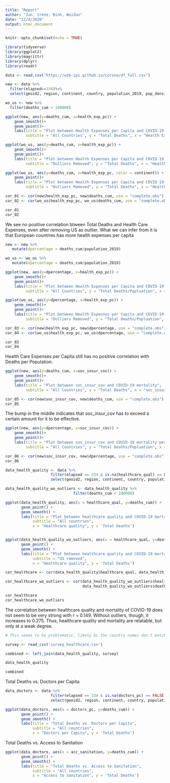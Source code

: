 ```yaml
---
title: "Report"
author: "Jun, Irene, Binh, Weidun"
date: "12/4/2020"
output: html_document
---
```


```r
knitr::opts_chunk$set(echo = TRUE) 
```

```r
library(tidyverse)
library(ggplot2)
library(magrittr)
library(dplyr)
library(readr)
```

```r
data <- read.csv("https://wzb-ipi.github.io/corona/df_full.csv")
```

```r
new <- data %>%
  filter(elapsed==334)%>%
  select(geoid2, region, continent, country, population_2019, pop_density, deaths_cum, health_exp_pc, soc_insur_cov)

wo_us <- new %>%
  filter(deaths_cum < 100000)
```

```r
ggplot(new, aes(y=deaths_cum, x=health_exp_pc)) +
    geom_smooth()+
    geom_point()+
    labs(title = "Plot between Health Expenses per Capita and COVID-19 mortality",
         subtitle = "All Countries", y = "Total Deaths", x = "Health Expensees/Capita")

ggplot(wo_us, aes(y=deaths_cum, x=health_exp_pc)) +
    geom_smooth()+
    geom_point()+
    labs(title = "Plot between Health Expenses per Capita and COVID-19 mortality",
         subtitle = "Outliers Removed", y = "Total Deaths", x = "Health Expensees/Capita")

ggplot(wo_us, aes(y=deaths_cum, x=health_exp_pc, color = continent)) +
    geom_point()+
    labs(title = "Plot between Health Expenses per Capita and COVID-19 mortality",
         subtitle = "Outliers Removed", y = "Total Deaths", x = "Health Expensees/Capita")

```

```r
cor_01 <- cor(new$health_exp_pc, new$deaths_cum, use = "complete.obs")
cor_02 <- cor(wo_us$health_exp_pc, wo_us$deaths_cum, use = "complete.obs")

cor_01
cor_02

```


We see no positive correlation btween Total Deaths and Health Care Expenses, even after removing US as outlier. What we can infer from it is that European countries has more health expenses per capita

```r
new <- new %>%
   mutate(dpercentage = deaths_cum/population_2019)

wo_us <- wo_us %>%
   mutate(dpercentage = deaths_cum/population_2019)
```

```r
ggplot(new, aes(y=dpercentage, x=health_exp_pc)) +
    geom_smooth()+
    geom_point()+
    labs(title = "Plot between Health Expenses per Capita and COVID-19 mortality per Capita",
         subtitle = "All Countries", y = "Total Deaths/Popluation", x = "Health Expensees/Capita")

ggplot(wo_us, aes(y=dpercentage, x=health_exp_pc)) +
    geom_smooth()+
    geom_point()+
    labs(title = "Plot between Health Expenses per Capita and COVID-19 mortality per Capita",
         subtitle = "Outliers Removed", y = "Total Deaths/Popluation", x = "Health Expensees/Capita")
```

```r
cor_03 <- cor(new$health_exp_pc, new$dpercentage, use = "complete.obs")
cor_04 <- cor(wo_us$health_exp_pc, wo_us$dpercentage, use = "complete.obs")

cor_03
cor_04
```

Health Care Expenses per Capita still has no positive correlation with Deaths per Population.

```r
ggplot(new, aes(y=deaths_cum, x=soc_insur_cov)) +
    geom_smooth()+
    geom_point()+
    labs(title = "Plot between soc_insur_cov and COVID-19 mortality",
         subtitle = "All Countries", y = "Total Deaths", x = "soc_insur_cov")
```

```r
cor_05 <- cor(new$soc_insur_cov, new$deaths_cum, use = "complete.obs")
cor_05
```

The bump in the middle indicates that soc_insur_cov has to exceed a certain amount for it to be effective.

```r
ggplot(new, aes(y=dpercentage, x=soc_insur_cov)) +
    geom_smooth()+
    geom_point()+
    labs(title = "Plot between soc_insur_cov and COVID-19 mortality per Capita",
         subtitle = "All Countries", y = "Total Deaths/Popluation", x = "soc_insur_cov")
```

```r
cor_06 <- cor(new$soc_insur_cov, new$dpercentage, use = "complete.obs")
cor_06
```

```r
data_health_quality <- data %>%
                    filter(elapsed == 334 & is.na(healthcare_qual) == FALSE) %>%
                    select(geoid2, region, continent, country, population_2019, pop_density, deaths_cum, healthcare_qual, health_equality)

data_health_quality_wo_outliers <- data_health_quality %>%
                              filter(deaths_cum < 100000)
```

```r

ggplot(data_health_quality, aes(x = healthcare_qual, y=deaths_cum)) +
       geom_point() +
       geom_smooth() +
       labs(title = "Plot between healthcare quality and COVID-19 mortality",
            subtitle = "All countries",
            x = "Healthcare quality", y = 'Total Deaths')


ggplot(data_health_quality_wo_outliers, aes(x = healthcare_qual, y=deaths_cum)) +
       geom_point() +
       geom_smooth() +
       labs(title = "Plot between healthcare quality and COVID-19 mortality",
            subtitle = "US removed",
            x = "Healthcare quality", y = 'Total Deaths')

```
```r
cor_healthcare <- cor(data_health_quality$healthcare_qual, data_health_quality$deaths_cum)

cor_healthcare_wo_outliers <- cor(data_health_quality_wo_outliers$healthcare_qual, 
                                  data_health_quality_wo_outliers$deaths_cum)

cor_healthcare
cor_healthcare_wo_outliers


```

The correlation between healthcare quality and mortality of COVID-19 does not seem to be very strong with r = 0.149.
Without outliers, though, it increases to 0.275.
Thus, healthcare quality and mortality are relatable, but only at a weak degree.

```r
# This seems to be problematic, likely bc the country names don't match.

survey <- read_csv('survey_healthcare.csv')

combined <- left_join(data_health_quality, survey)

data_health_quality

combined

```

Total Deaths vs. Doctors per Capita 

```r
data_doctors <- data %>%
                    filter(elapsed == 334 & is.na(doctors_pc) == FALSE) %>%
                    select(geoid2, region, continent, country, population_2019, pop_density, deaths_cum, doctors_pc, acc_sanitation)
```

```r
ggplot(data_doctors, aes(x = doctors_pc, y=deaths_cum)) +
       geom_point() +
       geom_smooth() +
       labs(title = "Total Deaths vs. Doctors per Capita",
            subtitle = "All countries",
            x = "Doctors per Capita", y = 'Total Deaths') 
```

Total Deaths vs. Access to Sanitation 

```r
ggplot(data_doctors, aes(x = acc_sanitation, y=deaths_cum)) +
       geom_point() +
       geom_smooth() +
       labs(title = "Total Deaths vs. Access to Sanitation",
            subtitle = "All countries",
            x = "Access to Sanitation", y = 'Total Deaths') 
```
